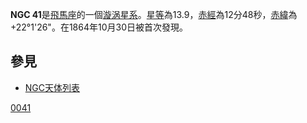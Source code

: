{{Infobox galaxy
| name               = NGC 41
| image              = [[File:NGC_0041_2MASS.jpg|File:NGC_0041_2MASS.jpg]]
| caption            =
| credit             =
| epoch              =
| constellation name = [[飞马座|飞马座]]
| ra                 = {{RA|00|12|48.0}}
| dec                = {{DEC|+22|01|24}}
| z                  = 0.019844
| h_radial_v         = 5949 (± 10)
| gal_v              =
| dist_ly            = 260,360,114
| group_cluster      =
| type               = [[Spiral_galaxy|Spiral galaxy]] Sb/c
| mass               = <!-- In solar masses -->
| stars              =
| appmag_v           = 14.63
| size_v             =
| notes              =
| names              =[[主要星系目录|PGC]] 865
| references         =
}}
'''NGC 41'''是[[飛馬座|飛馬座]]的一個[[漩涡星系|漩涡星系]]。[[星等|星等]]為13.9，[[赤經|赤經]]為12分48秒，[[赤緯|赤緯]]為+22°1'26"。在1864年10月30日被首次發現。

== 參見 ==
*[[NGC天体列表|NGC天体列表]]
{{Catalogs | NGC = 41 | PGC = 865}}
{{Ngc5}}
{{天文学小作品}}
[[Category:飞马座NGC天体|0041]]